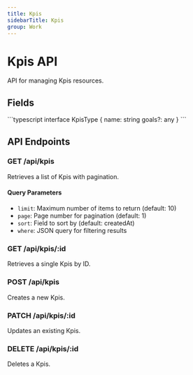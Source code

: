 ```yaml
---
title: Kpis
sidebarTitle: Kpis
group: Work
---
```



# Kpis API

API for managing Kpis resources.

## Fields

<TSDoc>
```typescript
interface KpisType {
  name: string
  goals?: any
}
```
</TSDoc>


## API Endpoints

### GET /api/kpis
Retrieves a list of Kpis with pagination.

#### Query Parameters
- `limit`: Maximum number of items to return (default: 10)
- `page`: Page number for pagination (default: 1)
- `sort`: Field to sort by (default: createdAt)
- `where`: JSON query for filtering results

### GET /api/kpis/:id
Retrieves a single Kpis by ID.

### POST /api/kpis
Creates a new Kpis.

### PATCH /api/kpis/:id
Updates an existing Kpis.

### DELETE /api/kpis/:id
Deletes a Kpis.

